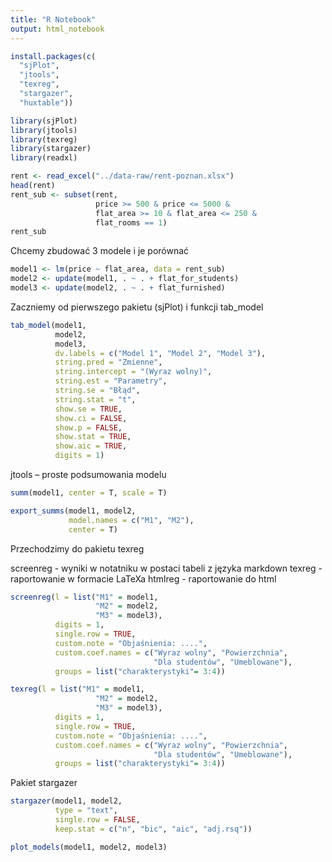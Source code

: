 ```yaml
---
title: "R Notebook"
output: html_notebook
---
```


```r
install.packages(c(
  "sjPlot",
  "jtools",
  "texreg",
  "stargazer",
  "huxtable"))
```

```r
library(sjPlot)
library(jtools)
library(texreg)
library(stargazer)
library(readxl)
```

```r
rent <- read_excel("../data-raw/rent-poznan.xlsx")
head(rent)
rent_sub <- subset(rent, 
                   price >= 500 & price <= 5000 & 
                   flat_area >= 10 & flat_area <= 250 & 
                   flat_rooms == 1)
rent_sub

```     


Chcemy zbudować 3 modele i je porównać

```r
model1 <- lm(price ~ flat_area, data = rent_sub)
model2 <- update(model1, . ~ . + flat_for_students)
model3 <- update(model2, . ~ . + flat_furnished)
```

Zaczniemy od pierwszego pakietu (sjPlot) i funkcji tab_model

```r
tab_model(model1, 
          model2, 
          model3,
          dv.labels = c("Model 1", "Model 2", "Model 3"),
          string.pred = "Zmienne",
          string.intercept = "(Wyraz wolny)",
          string.est = "Parametry",
          string.se = "Błąd",
          string.stat = "t",
          show.se = TRUE,
          show.ci = FALSE,
          show.p = FALSE,
          show.stat = TRUE,
          show.aic = TRUE,
          digits = 1)
```

jtools -- proste podsumowania modelu

```r
summ(model1, center = T, scale = T)
```

```r
export_summs(model1, model2, 
             model.names = c("M1", "M2"), 
             center = T)
```
Przechodzimy do pakietu texreg

screenreg - wyniki w notatniku w postaci tabeli z języka markdown
texreg - raportowanie w formacie LaTeXa
htmlreg - raportowanie do html

```r
screenreg(l = list("M1" = model1, 
                   "M2" = model2,
                   "M3" = model3),
          digits = 1, 
          single.row = TRUE, 
          custom.note = "Objaśnienia: ....",
          custom.coef.names = c("Wyraz wolny", "Powierzchnia",
                                "Dla studentów", "Umeblowane"),
          groups = list("charakterystyki"= 3:4))
```

```r
texreg(l = list("M1" = model1, 
                   "M2" = model2,
                   "M3" = model3),
          digits = 1, 
          single.row = TRUE, 
          custom.note = "Objaśnienia: ....",
          custom.coef.names = c("Wyraz wolny", "Powierzchnia",
                                "Dla studentów", "Umeblowane"),
          groups = list("charakterystyki"= 3:4))
```
Pakiet stargazer

```r
stargazer(model1, model2, 
          type = "text", 
          single.row = FALSE,
          keep.stat = c("n", "bic", "aic", "adj.rsq"))
```


```r
plot_models(model1, model2, model3)
```

